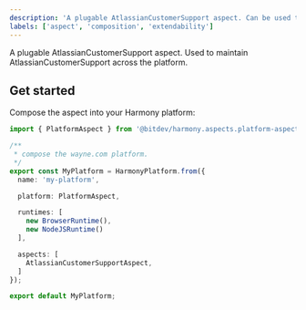 ```yaml
---
description: 'A plugable AtlassianCustomerSupport aspect. Can be used to provider a UI and API.'
labels: ['aspect', 'composition', 'extendability']
---
```


A plugable AtlassianCustomerSupport aspect. Used to maintain AtlassianCustomerSupport across the platform.

## Get started

Compose the aspect into your Harmony platform:

```ts
import { PlatformAspect } from '@bitdev/harmony.aspects.platform-aspect';

/**
 * compose the wayne.com platform.
 */    
export const MyPlatform = HarmonyPlatform.from({
  name: 'my-platform',

  platform: PlatformAspect,

  runtimes: [
    new BrowserRuntime(),
    new NodeJSRuntime()
  ],

  aspects: [
    AtlassianCustomerSupportAspect,
  ]
});

export default MyPlatform;
```